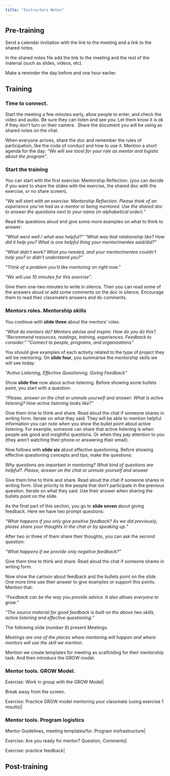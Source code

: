 ```yaml
---
title: "Instructors Notes"
---
```


## Pre-training

Send a calendar invitation with the link to the meeting and a link to the shared notes.

In the shared notes file add the link to the meeting and the rest of the material (such as slides, videos, etc).

Make a reminder the day before and one hour earlier.


## Training

### Time to connect. 
Start the meeting a few minutes early, allow people to enter, and check the video and audio. Be sure they can listen and see you. Let them know it is ok if they don’t turn on their camera.  Share the document you will be using as shared notes on the chat.

When everyone arrives, share the doc and remember the rules of participation, like the code of conduct and how to use it. Mention a short agenda for the day: _“We will see toosl for your role as mentor and logistic about the program”_. 


### Start the training


You can start with the first exercise: Mentorship Reflection. (you can decide if you want to share the slides with the exercise, the shared doc with the exercise, or no share screen).

_"We will start with an exercise: Mentorship Reflection. Please think of an experience you've had as a mentor or being mentored.  Use the shared doc to answer the questions next to your name (in alphabetical order)."_

Read the questions aloud and give some more examples on what to think to answer:

_“What went well / what was helpful?” “What was that relationship like? How did it help you? What is one helpful thing your mentor/mentee said/did?”_

 _“What didn’t work? What you needed, and your mentor/mentee couldn't help you?  or didn't understand you?”_

_“Think of a problem you’d like mentoring on right now.”_

_“We will use 10 minutes for this exercise”._

Give them one-two minutes to write in silence. Then you can read some of the answers aloud or add some comments on the doc in silence. Encourage them to read their classmate's answers and do comments. 


### Mentors roles. Mentorship skills 

You continue with __slide three__ about the mentors' roles. 

_"What do mentors do? Mentors advise and inspire. How do you do this?._ 
_"Recommend resources, readings, training, experiences. Feedback to consider."_
_"Connect to people, programs, and organizations"_

You should give examples of each activity related to the type of project they will be mentoring.
On __slide four__, you summarise the mentorship skills we will see today: 

_"Active Listening, Effective Questioning, Giving Feedback"_

Show __slide five__ now about active listening. Before showing some bullets point, you start with a question:

_"Please, answer on the chat or unmute yourself and answer: What is active listening? How active listening looks like?"_

Give them time to think and share. Read aloud the chat if someone shares in writing form. Iterate on what they said. They will be able to mention helpful information you can note when you show the bullet point about active listening. For example, someone can share that active listening is when people ask good and insightful questions. Or when they pay attention to you (they aren't watching their phone or answering their email).


Now follows with __slide six__ about effective questioning. Before showing effective questioning concepts and tips, make the questions:

_Why questions are important in mentoring? What kind of questions are helpful?. Please, answer on the chat or unmute yourself and answer_

Give them time to think and share. Read aloud the chat if someone shares in writing form. Give priority to the people that don't participate in the previous question. Iterate on what they said. Use their answer when sharing the bullets point on the slide. 

As the final part of this section, you go to __slide seven__ about giving feedback.  Here we have two prompt questions: 

_"What happens if you only give positive feedback? As we did previously, please share your thoughts in the chat or by speaking up."_

After two or three of them share their thoughts, you can ask the second question:

_"What happens if we provide only negative feedback?"_

Give them time to think and share.  Read aloud the chat if someone shares in writing form.

Now show the cartoon about feedback and the bullets point on the slide. One more time use their answer to give examples or support this points. Mention that:

_"Feedback can be the way you provide advice. It also allows everyone to grow."_ 

_"The source material for good feedback is built on the above two skills, active listening and effective questioning."_ 

The following slide (number 8) present Meetings. 

_Meetings are one of the places where mentoring will happen and where mentors will use the skill we mention._

Mention we create templates for meeting as scalfolding for their mentorship task. And then introduce the GROW model.


### Mentor tools. GROW Model.         

Exercise: Work in group with the GROW Model|

Break away from the screen. 

Exercise: Practice GROW model mentoring your classmate (using exercise 1 results)|

### Mentor tools. Program logistics 

Mentor Guidelines, meeting templates/for. Program insfrastructure|

Exercise: Are you ready for mentor? Question, Comments|

Exercise: practice feedback|

## Post-training

